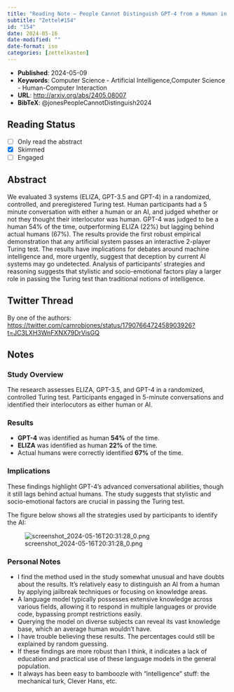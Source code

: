 ```yaml
---
title: "Reading Note – People Cannot Distinguish GPT-4 from a Human in a Turing Test (2024)"
subtitle: "Zettel#154"
id: "154"
date: 2024-05-16
date-modified: ""
date-format: iso
categories: [zettelkasten]
---
```

* **Published**: 2024-05-09
* **Keywords**: Computer Science - Artificial Intelligence,Computer Science - Human-Computer Interaction
* **URL**: [http://arxiv.org/abs/2405.08007](http://arxiv.org/abs/2405.08007)
* **BibTeX**: @jonesPeopleCannotDistinguish2024

## Reading Status

* [ ] Only read the abstract
* [X] Skimmed
* [ ] Engaged

## Abstract

We evaluated 3 systems (ELIZA, GPT-3.5 and GPT-4) in a randomized, controlled, and preregistered Turing test. Human participants had a 5 minute conversation with either a human or an AI, and judged whether or not they thought their interlocutor was human. GPT-4 was judged to be a human 54\% of the time, outperforming ELIZA (22\%) but lagging behind actual humans (67\%). The results provide the first robust empirical demonstration that any artificial system passes an interactive 2-player Turing test. The results have implications for debates around machine intelligence and, more urgently, suggest that deception by current AI systems may go undetected. Analysis of participants’ strategies and reasoning suggests that stylistic and socio-emotional factors play a larger role in passing the Turing test than traditional notions of intelligence.

## Twitter Thread

By one of the authors: <https://twitter.com/camrobjones/status/1790766472458903926?t=JC3LXH3WnFXNX79DrVisGQ>

## Notes

### Study Overview

The research assesses ELIZA, GPT-3.5, and GPT-4 in a randomized, controlled Turing test. Participants engaged in 5-minute conversations and identified their interlocutors as either human or AI.

### Results

* **GPT-4** was identified as human **54%** of the time.
* **ELIZA** was identified as human **22%** of the time.
* Actual humans were correctly identified **67%** of the time.

### Implications

These findings highlight GPT-4's advanced conversational abilities, though it still lags behind actual humans. The study suggests that stylistic and socio-emotional factors are crucial in passing the Turing test.

The figure below shows all the strategies used by participants to identify the AI:

![screenshot_2024-05-16T20:31:28_0.png](/zettel/assets/images/screenshot_2024-05-16T20:31:28_0.png)

### Personal Notes

* I find the method used in the study somewhat unusual and have doubts about the results. It's relatively easy to distinguish an AI from a human by applying jailbreak techniques or focusing on knowledge areas.
* A language model typically possesses extensive knowledge across various fields, allowing it to respond in multiple languages or provide code, bypassing prompt restrictions easily.
* Querying the model on diverse subjects can reveal its vast knowledge base, which an average human wouldn't have.
* I have trouble believing these results. The percentages could still be explained by random guessing.
* If these findings are more robust than I think, it indicates a lack of education and practical use of these language models in the general population.
* It always has been easy to bamboozle with "intelligence" stuff: the mechanical turk, Clever Hans, etc.

